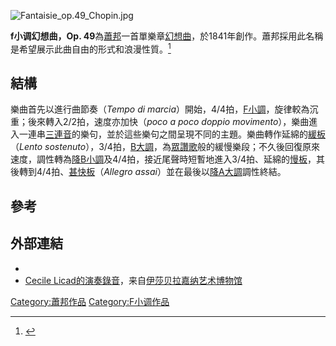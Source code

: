 {{NoteTA
|G1=Music
}}
[[File:Fantaisie_op.49_Chopin.jpg|thumb]]
{{listen
|filename=|title=幻想曲（Op.49）|description=演奏：[[阿尔弗雷德·科尔托|阿尔弗雷德·科尔托]]，1933年
|filename2=Chopin-fantasy-op.49-in-f-minor.ogg|title2=幻想曲（Op.49）|description2=演奏：Luke Faulkner
}}

'''f小调幻想曲，Op. 49'''為[[蕭邦|蕭邦]]一首單樂章[[幻想曲_(音樂)|幻想曲]]，於1841年創作。蕭邦採用此名稱是希望展示此曲自由的形式和浪漫性質。<ref name=enchopin>{{cite web |url=http://en.chopin.nifc.pl/chopin/genre/detail/id/21 |title=Fryderyk Chopin - Information Centre - Fantasy in F minor, Op. 49 - Genres |work=en.chopin.nifc.pl |year=2012 |accessdate=2012-05-23 |archive-date=2014-10-23 |archive-url=https://web.archive.org/web/20141023083814/http://en.chopin.nifc.pl/chopin/genre/detail/id/21 |dead-url=no }}</ref>

==結構==
樂曲首先以進行曲節奏（''Tempo di marcia''）開始，4/4拍，[[F小調|F小調]]，旋律較為沉重；後來轉入2/2拍，速度亦加快（''poco a poco doppio movimento''），樂曲進入一連串[[三連音|三連音]]的樂句，並於這些樂句之間呈現不同的主題。樂曲轉作延綿的[[行板|緩板]]（''Lento sostenuto''），3/4拍，[[B大調|B大調]]，為[[眾讚歌|眾讚歌]]般的緩慢樂段；不久後回復原來速度，調性轉為[[降B小調|降B小調]]及4/4拍，接近尾聲時短暫地進入3/4拍、延綿的[[慢板|慢板]]，其後轉到4/4拍、[[行板|甚快板]]（''Allegro assai''）並在最後以[[降A大調|降A大調]]調性終結。

==參考==
{{reflist}}

==外部連結==
* {{IMSLP2|work=Fantasy Op.49 (Chopin, Frederic)|cname=幻想曲，Op. 49}}
* [http://traffic.libsyn.com/gardnermuseum/chopin_op49_licad.mp3 Cecile Licad的演奏錄音]，来自[[伊莎贝拉嘉纳艺术博物馆|伊莎贝拉嘉纳艺术博物馆]]

{{Authority control}}

[[Category:蕭邦作品|Category:蕭邦作品]]
[[Category:F小调作品|Category:F小调作品]]